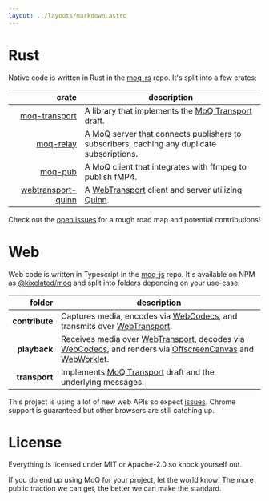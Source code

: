 ```yaml
---
layout: ../layouts/markdown.astro
---
```


# Rust

Native code is written in Rust in the [moq-rs](https://github.com/kixelated/moq-rs) repo.
It's split into a few crates:

|                                                                               crate | description                                                                                                                                           |
| ----------------------------------------------------------------------------------: | ----------------------------------------------------------------------------------------------------------------------------------------------------- |
|                [moq-transport](https://docs.rs/moq-transport/latest/moq-transport/) | A library that implements the [MoQ Transport](https://datatracker.ietf.org/doc/draft-ietf-moq-transport/) draft.                                      |
|                [moq-relay](https://github.com/kixelated/moq-rs/tree/main/moq-relay) | A MoQ server that connects publishers to subscribers, caching any duplicate subscriptions.                                                            |
|                    [moq-pub](https://github.com/kixelated/moq-rs/tree/main/moq-pub) | A MoQ client that integrates with ffmpeg to publish fMP4.                                                                                             |
| [webtransport-quinn](https://docs.rs/webtransport-quinn/latest/webtransport_quinn/) | A [WebTransport](https://datatracker.ietf.org/doc/draft-ietf-webtrans-http3/) client and server utilizing [Quinn](https://github.com/quinn-rs/quinn). |

Check out the [open issues](https://github.com/kixelated/moq-rs/issues) for a rough road map and potential contributions!

# Web

Web code is written in Typescript in the [moq-js](https://github.com/kixelated/moq-js) repo.
It's available on NPM as [@kixelated/moq](https://www.npmjs.com/package/@kixelated/moq) and split into folders depending on your use-case:

|         folder | description                                                                                                                                                                                                                                                                                                                                                                      |
| -------------: | -------------------------------------------------------------------------------------------------------------------------------------------------------------------------------------------------------------------------------------------------------------------------------------------------------------------------------------------------------------------------------- |
| **contribute** | Captures media, encodes via [WebCodecs](https://developer.mozilla.org/en-US/docs/Web/API/WebCodecs_API), and transmits over [WebTransport](https://developer.mozilla.org/en-US/docs/Web/API/WebTransport).                                                                                                                                                                       |
|   **playback** | Receives media over [WebTransport](https://developer.mozilla.org/en-US/docs/Web/API/WebTransport), decodes via [WebCodecs](https://developer.mozilla.org/en-US/docs/Web/API/WebCodecs_API), and renders via [OffscreenCanvas](https://developer.mozilla.org/en-US/docs/Web/API/OffscreenCanvas) and [WebWorklet](https://developer.mozilla.org/en-US/docs/Web/API/AudioWorklet). |
|  **transport** | Implements [MoQ Transport](https://datatracker.ietf.org/doc/draft-ietf-moq-transport/) draft and the underlying messages.                                                                                                                                                                                                                                                        |

This project is using a lot of new web APIs so expect [issues](/issues).
Chrome support is guaranteed but other browsers are still catching up.

# License

Everything is licensed under MIT or Apache-2.0 so knock yourself out.

If you do end up using MoQ for your project, let the world know! The more public traction we can
get, the better we can make the standard.
